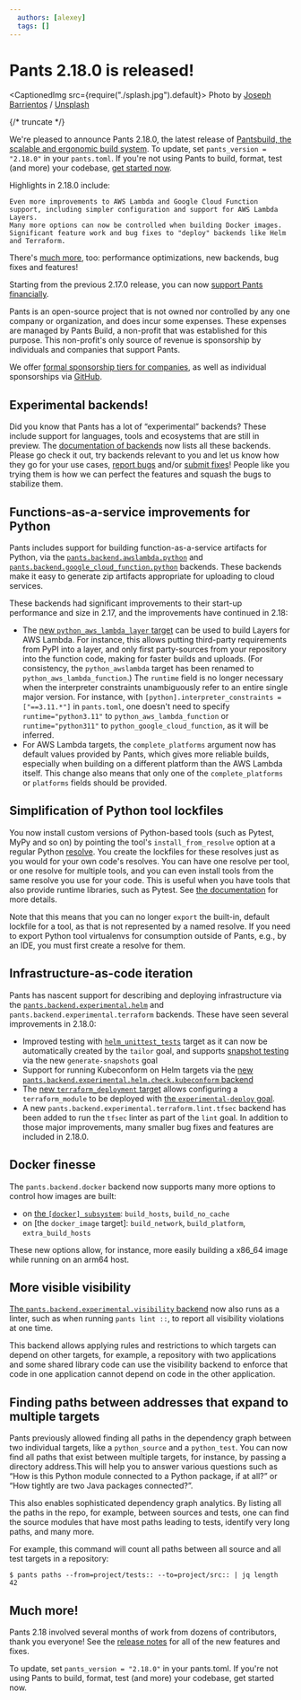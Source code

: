 ```yaml
---
  authors: [alexey]
  tags: []
---
```


# Pants 2.18.0 is released!

<CaptionedImg src={require("./splash.jpg").default}>
  Photo by [Joseph
  Barrientos](https://unsplash.com/@jbcreate_?utm_source=ghost&utm_medium=referral&utm_campaign=api-credit)
  /
  [Unsplash](https://unsplash.com/?utm_source=ghost&utm_medium=referral&utm_campaign=api-credit)
</CaptionedImg>

{/* truncate */}

We're pleased to announce Pants 2.18.0, the latest release of [Pantsbuild, the scalable and ergonomic build system](https://www.pantsbuild.org/).
To update, set `pants_version = "2.18.0"` in your `pants.toml`. If you're not using Pants to build, format, test (and more) your codebase, [get started now](https://www.pantsbuild.org/docs/getting-started).

Highlights in 2.18.0 include:

    Even more improvements to AWS Lambda and Google Cloud Function support, including simpler configuration and support for AWS Lambda Layers.
    Many more options can now be controlled when building Docker images.
    Significant feature work and bug fixes to "deploy" backends like Helm and Terraform.

There's [much more](https://github.com/pantsbuild/pants/blob/2.18.x/src/python/pants/notes/2.18.x.md), too: performance optimizations, new backends, bug fixes and features!

Starting from the previous 2.17.0 release, you can now [support Pants financially](https://www.pantsbuild.org/docs/sponsorship).

Pants is an open-source project that is not owned nor controlled by any one company or organization, and does incur some expenses. These expenses are managed by Pants Build, a non-profit that was established for this purpose. This non-profit's only source of revenue is sponsorship by individuals and companies that support Pants.

We offer [formal sponsorship tiers for companies](https://www.pantsbuild.org/docs/sponsorship), as well as individual sponsorships via [GitHub](https://github.com/sponsors/pantsbuild).

## Experimental backends!

Did you know that Pants has a lot of “experimental” backends? These include support for languages, tools and ecosystems that are still in preview. The [documentation of backends](https://www.pantsbuild.org/v2.18/docs/enabling-backends) now lists all these backends.
Please go check it out, try backends relevant to you and let us know how they go for your use cases, [report bugs](https://www.pantsbuild.org/v2.18/docs/getting-help) and/or [submit fixes](https://www.pantsbuild.org/v2.18/docs/contributor-overview)! People like you trying them is how we can perfect the features and squash the bugs to stabilize them.

## Functions-as-a-service improvements for Python

Pants includes support for building function-as-a-service artifacts for Python, via the [`pants.backend.awslambda.python`](https://www.pantsbuild.org/v2.18/docs/awslambda-python) and [`pants.backend.google_cloud_function.python`](https://www.pantsbuild.org/v2.18/docs/google-cloud-function-python) backends. These backends make it easy to generate zip artifacts appropriate for uploading to cloud services.

These backends had significant improvements to their start-up performance and size in 2.17, and the improvements have continued in 2.18:

- The [new `python_aws_lambda_layer` target](https://www.pantsbuild.org/v2.18/docs/awslambda-python#building-a-lambda-layer) can be used to build Layers for AWS Lambda. For instance, this allows putting third-party requirements from PyPI into a layer, and only first party-sources from your repository into the function code, making for faster builds and uploads. (For consistency, the `python_awslambda` target has been renamed to `python_aws_lambda_function`.)
  The `runtime` field is no longer necessary when the interpreter constraints unambiguously refer to an entire single major version. For instance, with `[python].interpreter_constraints = ["==3.11.*"]` in `pants.toml`, one doesn't need to specify `runtime="python3.11"` to `python_aws_lambda_function` or `runtime="python311"` to `python_google_cloud_function`, as it will be inferred.
- For AWS Lambda targets, the `complete_platforms` argument now has default values provided by Pants, which gives more reliable builds, especially when building on a different platform than the AWS Lambda itself. This change also means that only one of the `complete_platforms` or `platforms` fields should be provided.

## Simplification of Python tool lockfiles

You now install custom versions of Python-based tools (such as Pytest, MyPy and so on) by pointing the tool's `install_from_resolve` option at a regular Python [resolve](https://www.pantsbuild.org/docs/python-lockfiles).
You create the lockfiles for these resolves just as you would for your own code's resolves. You can have one resolve per tool, or one resolve for multiple tools, and you can even install tools from the same resolve you use for your code.
This is useful when you have tools that also provide runtime libraries, such as Pytest.
See [the documentation](https://www.pantsbuild.org/docs/python-lockfiles#lockfiles-for-tools) for more details.

Note that this means that you can no longer `export` the built-in, default lockfile for a tool, as that is not represented by a named resolve. If you need to export Python tool virtualenvs for consumption outside of Pants, e.g., by an IDE, you must first create a resolve for them.

## Infrastructure-as-code iteration

Pants has nascent support for describing and deploying infrastructure via the [`pants.backend.experimental.helm`](https://www.pantsbuild.org/v2.18/docs/helm-overview) and `pants.backend.experimental.terraform` backends. These have seen several improvements in 2.18.0:

- Improved testing with [`helm_unittest_tests`](https://www.pantsbuild.org/v2.18/docs/helm-overview#helm-unit-tests) target as it can now be automatically created by the `tailor` goal, and supports [snapshot testing](https://www.pantsbuild.org/v2.18/docs/helm-overview#snapshot-testing) via the new `generate-snapshots` goal
- Support for running Kubeconform on Helm targets via the [new `pants.backend.experimental.helm.check.kubeconform` backend](https://www.pantsbuild.org/v2.18/docs/helm-kubeconform)
- The [new `terraform_deployment` target](https://www.pantsbuild.org/v2.18/docs/reference-terraform_deployment) allows configuring a `terraform_module` to be deployed with [the `experimental-deploy` goal](https://www.pantsbuild.org/v2.18/docs/reference-experimental-deploy).
- A new `pants.backend.experimental.terraform.lint.tfsec` backend has been added to run the `tfsec` linter as part of the `lint` goal.
  In addition to those major improvements, many smaller bug fixes and features are included in 2.18.0.

## Docker finesse

The `pants.backend.docker` backend now supports many more options to control how images are built:

- on [the `[docker] subsystem`](https://www.pantsbuild.org/v2.18/docs/reference-docker): `build_hosts`, `build_no_cache`
- on [the `docker_image` target]: `build_network`, `build_platform`, `extra_build_hosts`

These new options allow, for instance, more easily building a x86_64 image while running on an arm64 host.

## More visible visibility

[The `pants.backend.experimental.visibility` backend](https://www.pantsbuild.org/v2.18/docs/validating-dependencies) now also runs as a linter, such as when running `pants lint ::`, to report all visibility violations at one time.

This backend allows applying rules and restrictions to which targets can depend on other targets, for example, a repository with two applications and some shared library code can use the visibility backend to enforce that code in one application cannot depend on code in the other application.

## Finding paths between addresses that expand to multiple targets

Pants previously allowed finding all paths in the dependency graph between two individual targets, like a `python_source` and a `python_test`. You can now find all paths that exist between multiple targets, for instance, by passing a directory address.This will help you to answer various questions such as “How is this Python module connected to a Python package, if at all?” or “How tightly are two Java packages connected?”.

This also enables sophisticated dependency graph analytics. By listing all the paths in the repo, for example, between sources and tests, one can find the source modules that have most paths leading to tests, identify very long paths, and many more.

For example, this command will count all paths between all source and all test targets in a repository:

```shell-session
$ pants paths --from=project/tests:: --to=project/src:: | jq length
42
```

## Much more!

Pants 2.18 involved several months of work from dozens of contributors, thank you everyone!
See the [release notes](https://github.com/pantsbuild/pants/blob/2.18.x/src/python/pants/notes/2.18.x.md) for all of the new features and fixes.

To update, set `pants_version = "2.18.0"` in your pants.toml. If you're not using Pants to build, format, test (and more) your codebase, get started now.
